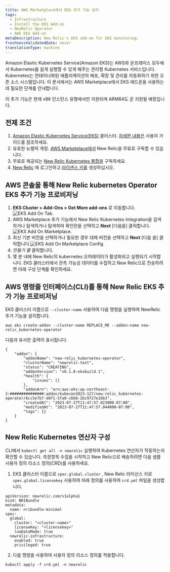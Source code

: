 ```yaml
---
title: AWS Marketplace에서 EKS 추가 기능 설치
tags:
  - Infrastructure
  - Install the EKS Add-on
  - NewRelic Operator
  - AWS EKS Add-on
metaDescription: New Relic's EKS add-on for EKS monitoring.
freshnessValidatedDate: never
translationType: machine
---
```





Amazon Elastic Kubernetes Service(Amazon EKS)는 AWS와 온프레미스 모두에서 Kubernetes를 쉽게 실행할 수 있게 해주는 관리형 Kubernetes 서비스입니다. Kubernetes는 컨테이너화된 애플리케이션의 배포, 확장 및 관리를 자동화하기 위한 오픈 소스 시스템입니다. 이 문서에서는 AWS Marketplace에서 EKS 애드온을 사용하는 데 필요한 단계를 안내합니다.

<Callout variant="important">
  이 추가 기능은 현재 x86 인스턴스 유형에서만 지원되며 ARM64도 곧 지원될 예정입니다.
</Callout>

## 전제 조건

1. [Amazon Elastic Kubernetes Service(EKS)](https://docs.aws.amazon.com/eks/latest/userguide/what-is-eks.html) 클러스터. [자세한 내용은](https://docs.aws.amazon.com/eks/latest/userguide/create-cluster.html) 사용자 가이드를 참조하세요.
2. 유효한 뉴렐릭 계정. [AWS Marketplace에서](https://aws.amazon.com/marketplace/pp/prodview-ov56chowabeb4?sr=0-3&ref_=beagle&applicationId=AWS-Marketplace-Console) New Relic을 무료로 구독할 수 있습니다.
3. 무료로 제공되는 [New Relic Kubernetes 통합을](https://aws.amazon.com/marketplace/pp/prodview-gcywa6keq2ajy?applicationId=AWS-Marketplace-Console&ref_=beagle&sr=0-5) 구독하세요.
4. [New Relic](https://one.newrelic.com/) 에 로그인하고 [라이센스 키를](https://one.newrelic.com/api-keys) 생성하십시오.

## AWS 콘솔을 통해 New Relic kubernetes Operator EKS 추가 기능 프로비저닝

1. **EKS Cluster > Add-Ons > Get More add-ons** 로 이동합니다.<img title="eksAddOnTab.png" alt="EKS Add On Tab." src={eksAddOnTab}/>
2. AWS Marketplace 추가 기능에서 New Relic Kubernetes Integration을 검색하거나 탐색하거나 탐색하여 확인란을 선택하고 **Next** \[다음을] 클릭합니다.<img title="eksAddOnMarketplace.png" alt="EKS Add On Marketplace." src={eksAddOnMarketplace}/>
3. 최신 기본 버전을 선택하거나 필요한 경우 대체 버전을 선택하고 **Next** \[다음 을] 클릭합니다.<img title="eksAddOnMarketplaceConfig.png" alt="EKS Add On Marketplace Config" src={eksAddOnMarketplaceConfig}/>
4. _만들기 를_ 클릭합니다.
5. 몇 분 내에 New Relic의 kubernetes 오퍼레이터가 활성화되고 실행되기 시작합니다. EKS 클러스터에서 관측 가능성 데이터를 수집하고 New Relic으로 전송하려면 아래 구성 단계를 확인하세요.

## AWS 명령줄 인터페이스(CLI)를 통해 New Relic EKS 추가 기능 프로비저닝

EKS 클러스터 이름으로 `--cluster-name` 사용하여 다음 명령을 실행하여 NewRelic 추가 기능을 설치합니다.

```
aws eks create-addon --cluster-name REPLACE_ME --addon-name new-relic_kubernetes-operator
```

다음과 유사한 출력이 표시됩니다.

```
{
    "addon": {
        "addonName": "new-relic_kubernetes-operator",
        "clusterName": "newrelic-test",
        "status": "CREATING",
        "addonVersion": "v0.1.8-eksbuild.1",
        "health": {
            "issues": []
        },
        "addonArn": "arn:aws:eks:ap-northeast-2:###############:addon/kubecon2023-127/new-relic_kubernetes-operator/6cc5e7b7-d8f1-5fa0-c668-2bc9727e16b3",
        "createdAt": "2023-07-27T11:47:57.023000-07:00",
        "modifiedAt": "2023-07-27T11:47:57.044000-07:00",
        "tags": {}
    }
}
```

## New Relic Kubernetes 연산자 구성

CLI에서 `kubectl get all -n newrelic` 실행하여 Kubernetes 연산자가 작동하는지 확인할 수 있습니다. 측정항목 수집을 시작하고 New Relic으로 배송하려면 다음 샘플 사용자 정의 리소스 정의(CRD)를 사용하세요.

1. EKS 클러스터 이름으로 `spec.global.cluster` , New Relic 라이선스 키로 `spec.global.licensekey` 사용하여 아래 정의를 사용하여 `crd.yml` 파일을 생성합니다.

```
apiVersion: newrelic.com/v1alpha1
kind: NRIBundle
metadata:
  name: nribundle-minimal
spec:
  global:
    cluster: "<cluster-name>"
    licenseKey: "<licensekey>"
    lowDataMode: true
  newrelic-infrastructure:
    enabled: true
    privileged: true
```

2. 다음 명령을 사용하여 사용자 정의 리소스 정의를 적용합니다.

```
kubectl apply -f crd.yml -n newrelic
```